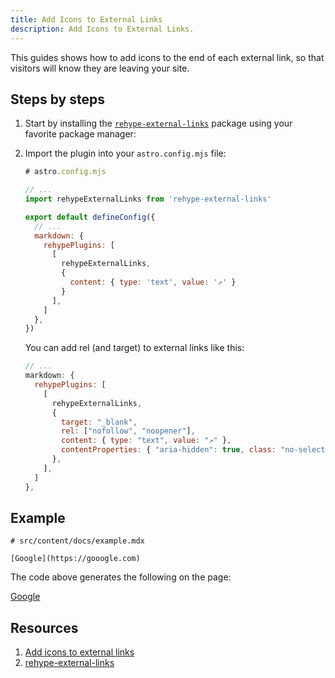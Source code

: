 ```yaml
---
title: Add Icons to External Links
description: Add Icons to External Links.
---
```



This guides shows how to add icons to the end of each external link, so that visitors will know they are leaving your site.

## Steps by steps

<Steps>

1.  Start by installing the [`rehype-external-links`](https://github.com/rehypejs/rehype-external-links) package using your favorite package manager:

    <PackageManagerCommand command="add rehype-external-links" />

2.  Import the plugin into your `astro.config.mjs` file:

    ```js ins={4, 10-15}
    # astro.config.mjs

    // ...
    import rehypeExternalLinks from 'rehype-external-links'

    export default defineConfig({
      // ...
      markdown: {
        rehypePlugins: [
          [
            rehypeExternalLinks,
            {
              content: { type: 'text', value: '↗' }
            }
          ],
        ]
      },
    })
    ```
    You can add rel (and target) to external links like this:
    ```js
    // ...
    markdown: {
      rehypePlugins: [
        [
          rehypeExternalLinks,
          {
            target: "_blank",
            rel: ["nofollow", "noopener"],
            content: { type: "text", value: "↗" },
            contentProperties: { "aria-hidden": true, class: "no-select" },
          },
        ],
      ]
    },
    ```

</Steps>

## Example

```mdx
# src/content/docs/example.mdx

[Google](https://gooogle.com)
```

The code above generates the following on the page:

[Google](https://gooogle.com)

## Resources

1. [Add icons to external links](https://docs.astro.build/en/recipes/external-links)
2. [rehype-external-links](https://www.npmjs.com/package/rehype-external-links)